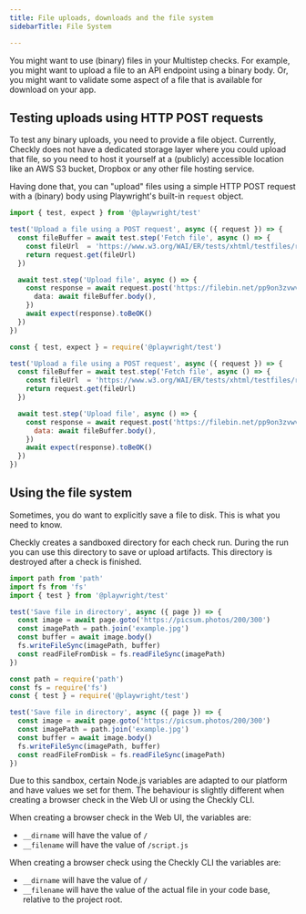 ```yaml
---
title: File uploads, downloads and the file system
sidebarTitle: File System

---
```


You might want to use (binary) files in your Multistep checks. For example, you might want to upload a file to an API endpoint using a binary body. Or, you might want to validate some aspect of a file that is available for download on your
app.

## Testing uploads using HTTP POST requests

To test any binary uploads, you need to provide a file object. Currently, Checkly does not have a dedicated storage layer 
where you could upload that file, so you need to host it yourself at a (publicly) accessible location like an AWS S3 bucket, 
Dropbox or any other file hosting service.

Having done that, you can "upload" files using a simple HTTP POST request with a (binary) body using Playwright's built-in `request` object.

<CodeGroup dropdown>

```ts http-upload.spec.ts
import { test, expect } from '@playwright/test'

test('Upload a file using a POST request', async ({ request }) => {
  const fileBuffer = await test.step('Fetch file', async () => {
    const fileUrl  = 'https://www.w3.org/WAI/ER/tests/xhtml/testfiles/resources/pdf/dummy.pdf'
    return request.get(fileUrl)
  })

  await test.step('Upload file', async () => {
    const response = await request.post('https://filebin.net/pp9on3zvwv7zq6lm/dummy.pdf', {
      data: await fileBuffer.body(),
    })
    await expect(response).toBeOK()
  })
})
```

```js http-upload.spec.js
const { test, expect } = require('@playwright/test')

test('Upload a file using a POST request', async ({ request }) => {
  const fileBuffer = await test.step('Fetch file', async () => {
    const fileUrl  = 'https://www.w3.org/WAI/ER/tests/xhtml/testfiles/resources/pdf/dummy.pdf'
    return request.get(fileUrl)
  })

  await test.step('Upload file', async () => {
    const response = await request.post('https://filebin.net/pp9on3zvwv7zq6lm/dummy.pdf', {
      data: await fileBuffer.body(),
    })
    await expect(response).toBeOK()
  })
})
```

</CodeGroup>

## Using the file system

Sometimes, you do want to explicitly save a file to disk. This is what you need to know.

Checkly creates a sandboxed directory for each check run. During the run you can use this directory to save or upload
artifacts. This directory is destroyed after a check is finished.

<CodeGroup dropdown>

```ts
import path from 'path'
import fs from 'fs'
import { test } from '@playwright/test'

test('Save file in directory', async ({ page }) => {
  const image = await page.goto('https://picsum.photos/200/300')
  const imagePath = path.join('example.jpg')
  const buffer = await image.body()
  fs.writeFileSync(imagePath, buffer)
  const readFileFromDisk = fs.readFileSync(imagePath)
})
```

```js save-file.spec.js
const path = require('path')
const fs = require('fs')
const { test } = require('@playwright/test')

test('Save file in directory', async ({ page }) => {
  const image = await page.goto('https://picsum.photos/200/300')
  const imagePath = path.join('example.jpg')
  const buffer = await image.body()
  fs.writeFileSync(imagePath, buffer)
  const readFileFromDisk = fs.readFileSync(imagePath)
})
```

</CodeGroup>

Due to this sandbox, certain Node.js variables are adapted to our platform and have values we set for them. The behaviour
is slightly different when creating a browser check in the Web UI or using the Checkly CLI.

When creating a browser check in the Web UI, the variables are:

* `__dirname` will have the value of `/`
* `__filename` will have the value of `/script.js`

When creating a browser check using the Checkly CLI the variables are:

* `__dirname` will have the value of `/`
* `__filename` will have the value of the actual file in your code base, relative to the project root.